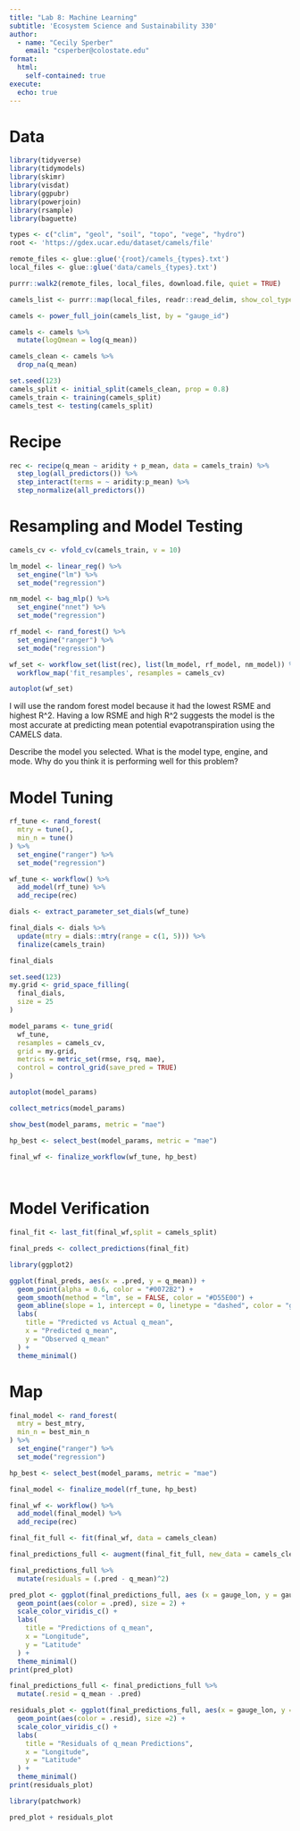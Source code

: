 ```yaml
---
title: "Lab 8: Machine Learning"
subtitle: 'Ecosystem Science and Sustainability 330'
author: 
  - name: "Cecily Sperber"
    email: "csperber@colostate.edu"
format:
  html:
    self-contained: true 
execute:
  echo: true
---
```


# Data 
```r
library(tidyverse)        
library(tidymodels)       
library(skimr)            
library(visdat)           
library(ggpubr)           
library(powerjoin)        
library(rsample)  
library(baguette)

types <- c("clim", "geol", "soil", "topo", "vege", "hydro")
root <- 'https://gdex.ucar.edu/dataset/camels/file'

remote_files <- glue::glue('{root}/camels_{types}.txt')
local_files <- glue::glue('data/camels_{types}.txt')

purrr::walk2(remote_files, local_files, download.file, quiet = TRUE)

camels_list <- purrr::map(local_files, readr::read_delim, show_col_types = FALSE)

camels <- power_full_join(camels_list, by = "gauge_id")

camels <- camels %>%
  mutate(logQmean = log(q_mean))

camels_clean <- camels %>% 
  drop_na(q_mean)  

set.seed(123)
camels_split <- initial_split(camels_clean, prop = 0.8)
camels_train <- training(camels_split)
camels_test <- testing(camels_split)

```
# Recipe
```r
rec <- recipe(q_mean ~ aridity + p_mean, data = camels_train) %>%
  step_log(all_predictors()) %>%
  step_interact(terms = ~ aridity:p_mean) %>%
  step_normalize(all_predictors())

```

# Resampling and Model Testing
```r
camels_cv <- vfold_cv(camels_train, v = 10)

lm_model <- linear_reg() %>%
  set_engine("lm") %>%
  set_mode("regression") 

nm_model <- bag_mlp() %>%
  set_engine("nnet") %>%
  set_mode("regression")

rf_model <- rand_forest() %>%
  set_engine("ranger") %>%
  set_mode("regression")

wf_set <- workflow_set(list(rec), list(lm_model, rf_model, nm_model)) %>%
  workflow_map('fit_resamples', resamples = camels_cv)

autoplot(wf_set)


```
I will use the random forest model because it had the lowest RSME and highest R^2. Having a low RSME and high R^2 suggests the model is the most accurate at predicting mean potential evapotranspiration using the CAMELS data.

Describe the model you selected. What is the model type, engine, and mode. Why do you think it is performing well for this problem?


# Model Tuning 
```r
rf_tune <- rand_forest(
  mtry = tune(),
  min_n = tune()
) %>%
  set_engine("ranger") %>%
  set_mode("regression")

wf_tune <- workflow() %>%
  add_model(rf_tune) %>%
  add_recipe(rec)

dials <- extract_parameter_set_dials(wf_tune)

final_dials <- dials %>%
  update(mtry = dials::mtry(range = c(1, 5))) %>%
  finalize(camels_train)

final_dials  

set.seed(123)
my.grid <- grid_space_filling(
  final_dials,
  size = 25
)

model_params <- tune_grid(
  wf_tune,
  resamples = camels_cv,
  grid = my.grid,
  metrics = metric_set(rmse, rsq, mae),
  control = control_grid(save_pred = TRUE)
)

autoplot(model_params)

collect_metrics(model_params)

show_best(model_params, metric = "mae")

hp_best <- select_best(model_params, metric = "mae")

final_wf <- finalize_workflow(wf_tune, hp_best)

  
```

# Model Verification 
```r
final_fit <- last_fit(final_wf,split = camels_split)

final_preds <- collect_predictions(final_fit)

library(ggplot2)

ggplot(final_preds, aes(x = .pred, y = q_mean)) +
  geom_point(alpha = 0.6, color = "#0072B2") +
  geom_smooth(method = "lm", se = FALSE, color = "#D55E00") +
  geom_abline(slope = 1, intercept = 0, linetype = "dashed", color = "gray30") +
  labs(
    title = "Predicted vs Actual q_mean",
    x = "Predicted q_mean",
    y = "Observed q_mean"
  ) +
  theme_minimal()

```

# Map 
```r
final_model <- rand_forest(
  mtry = best_mtry,
  min_n = best_min_n
) %>%
  set_engine("ranger") %>%
  set_mode("regression")

hp_best <- select_best(model_params, metric = "mae")

final_model <- finalize_model(rf_tune, hp_best)

final_wf <- workflow() %>%
  add_model(final_model) %>%
  add_recipe(rec)

final_fit_full <- fit(final_wf, data = camels_clean)

final_predictions_full <- augment(final_fit_full, new_data = camels_clean)

final_predictions_full %>%
  mutate(residuals = (.pred - q_mean)^2)

pred_plot <- ggplot(final_predictions_full, aes (x = gauge_lon, y = gauge_lat))+
  geom_point(aes(color = .pred), size = 2) +
  scale_color_viridis_c() + 
  labs(
    title = "Predictions of q_mean",
    x = "Longitude",
    y = "Latitude"
  ) +
  theme_minimal()
print(pred_plot)

final_predictions_full <- final_predictions_full %>%
  mutate(.resid = q_mean - .pred)

residuals_plot <- ggplot(final_predictions_full, aes(x = gauge_lon, y = gauge_lat))+
  geom_point(aes(color = .resid), size =2) +
  scale_color_viridis_c() +
  labs(
    title = "Residuals of q_mean Predictions",
    x = "Longitude",
    y = "Latitude"
  ) +
  theme_minimal()
print(residuals_plot)

library(patchwork)

pred_plot + residuals_plot  
 
```



